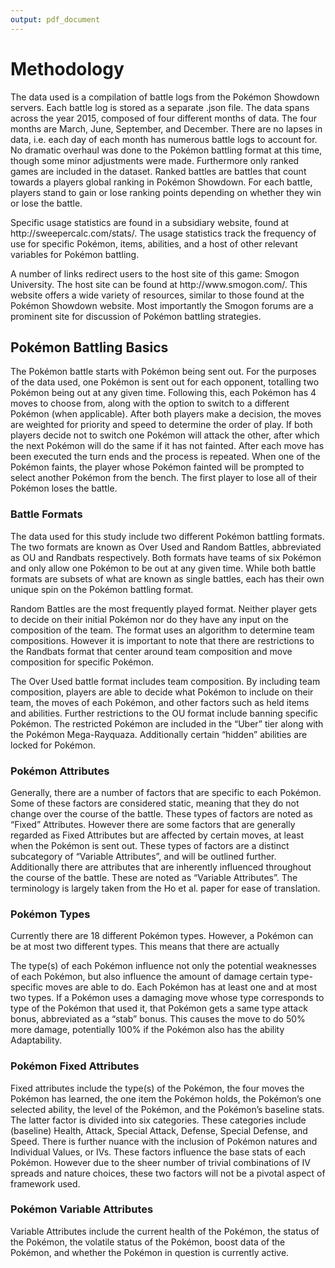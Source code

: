 ```yaml
---
output: pdf_document
---
```

# Methodology 
The data used is a compilation of battle logs from the Pokémon Showdown servers. Each battle log is stored as a separate .json file. The data spans across the year 2015, composed of four different months of data. The four months are March, June, September, and December. There are no lapses in data, i.e. each day of each month has numerous battle logs to account for. No dramatic overhaul was done to the Pokémon battling format at this time, though some minor adjustments were made. Furthermore only ranked games are included in the dataset. Ranked battles are battles that count towards a players global ranking in Pokémon Showdown. For each battle, players stand to gain or lose ranking points depending on whether they win or lose the battle.

Specific usage statistics are found in a subsidiary website, found at http://sweepercalc.com/stats/. The usage statistics track the frequency of use for specific Pokémon, items, abilities, and a host of other relevant variables for Pokémon battling.

A number of links redirect users to the host site of this game: Smogon University. The host site can be found at http://www.smogon.com/. This website offers a wide variety of resources, similar to those found at the Pokémon Showdown website. Most importantly the Smogon forums are a prominent site for discussion of Pokémon battling strategies. 

## Pokémon Battling Basics
The Pokémon battle starts with Pokémon being sent out. For the purposes of the data used, one Pokémon is sent out for each opponent, totalling two Pokémon being out at any given time. Following this, each Pokémon has 4 moves to choose from, along with the option to switch to a different Pokémon (when applicable). After both players make a decision, the moves are weighted for priority and speed to determine the order of play. If both players decide not to switch one Pokémon will attack the other, after which the next Pokémon will do the same if it has not fainted. After each move has been executed the turn ends and the process is repeated. When one of the Pokémon faints, the player whose Pokémon fainted will be prompted to select another Pokémon from the bench. The first player to lose all of their Pokémon loses the battle. 

### Battle Formats 
The data used for this study include two different Pokémon battling formats. The two formats are known as Over Used and Random Battles, abbreviated as OU and Randbats respectively. Both formats have teams of six Pokémon and only allow one Pokémon to be out at any given time. While both battle formats are subsets of what are known as single battles, each has their own unique spin on the Pokémon battling format. 

Random Battles are the most frequently played format. Neither player gets to decide on their initial Pokémon nor do they have any input on the composition of the team. The format uses an algorithm to determine team compositions. However it is important to note that there are restrictions to the Randbats format that center around team composition and move composition for specific Pokémon. 

The Over Used battle format includes team composition. By including team composition, players are able to decide what Pokémon to include on their team, the moves of each Pokémon, and other factors such as held items and abilities. Further restrictions to the OU format include banning specific Pokémon. The restricted Pokémon are included in the "Uber" tier along with the Pokémon Mega-Rayquaza. Additionally certain "hidden" abilities are locked for Pokémon. 

### Pokémon Attributes 
Generally, there are a number of factors that are specific to each Pokémon. Some of these factors are considered static, meaning that they do not change over the course of the battle. These types of factors are noted as "Fixed" Attributes. However there are some factors that are generally regarded as Fixed Attributes but are affected by certain moves, at least when the Pokémon is sent out. These types of factors are a distinct subcategory of "Variable Attributes", and will be outlined further. Additionally there are attributes that are inherently influenced throughout the course of the battle. These are noted as "Variable Attributes". The terminology is largely taken from the Ho et al. paper for ease of translation.

###  Pokémon Types 
Currently there are 18 different Pokémon types. However, a Pokémon can be at most two different types. This means that there are actually 

The type(s) of each Pokémon influence not only the potential weaknesses of each Pokémon, but also influence the amount of damage certain type-specific moves are able to do. Each Pokémon has at least one and at most two types. If a Pokémon uses a damaging move whose type corresponds to type of the Pokémon that used it, that Pokémon gets a same type attack bonus, abbreviated as a "stab" bonus. This causes the move to do 50% more damage, potentially 100% if the Pokémon also has the ability Adaptability. 

### Pokémon Fixed Attributes
Fixed attributes include the type(s) of the Pokémon, the four moves the Pokémon has learned, the one item the Pokémon holds, the Pokémon's one selected ability, the level of the Pokémon, and the Pokémon's baseline stats. The latter factor is divided into six categories. These categories include (baseline) Health, Attack, Special Attack, Defense, Special Defense, and Speed. There is further nuance with the inclusion of Pokémon natures and Individual Values, or IVs. These factors influence the base stats of each Pokémon. However due to the sheer number of trivial combinations of IV spreads and nature choices, these two factors will not be a pivotal aspect of framework used. 

### Pokémon Variable Attributes
Variable Attributes include the current health of the Pokémon, the status of the Pokémon, the volatile status of the Pokémon, boost data of the Pokémon, and whether the Pokémon in question is currently active. 

